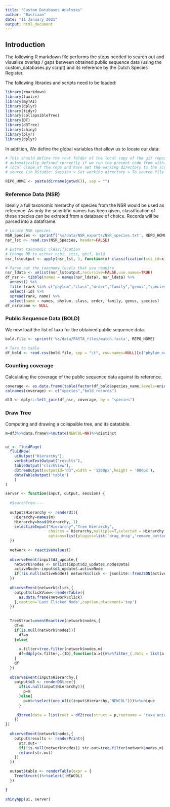 ```yaml
---
title: "Custom Databases Analyses"
author: "Bastiaan"
date: "11 January 2021"
output: html_document
---
```


Introduction
------------

The following R markdown file performs the steps needed to search out
and visualize overlap / gaps between obtained public sequence data
(using the custom_databases.py script) and its reference by the Dutch
Species Register.

The following libraries and scripts need to be loaded:

```r
library(rmarkdown)
library(taxize)
library(myTAI)
library(dplyr)
library(tidyr)
library(collapsibleTree)
library(DT)
library(d3Tree)
library(shiny)
library(plyr)
library(dplyr)
```

In addition, We define the global variables that allow us to locate our
data:

```r
# This should define the root folder of the local copy of the git repository at: https://github.com/naturalis/Custom-databases-DNA-sequences, which is
# automatically defined correctly if we run the present code from within a
# local clone of the repo and have set the working directory to the script
# source (in RStudio: Session > Set working directory > To source file location)

REPO_HOME <- paste(dirname(getwd()), sep = "")
```

### Reference Data (NSR)

Ideally a full taxonomic hierarchy of species from the NSR would be used
as reference. As only the scientific names has been given, classification
of these species can be extrated from a database of choice. Records will
be parsed into a dataframe.

```r
# Locate NSR species
NSR_Species <- sprintf('%s/data/NSR_exports/NSR_species.txt', REPO_HOME)
nsr_lst <- read.csv(NSR_Species, header=FALSE)

# Extrat taxonomic classification
# Change DB to either ncbi, itis, gbif, bold
nsr_lstoutput <- apply(nsr_lst, 1, function(x) classification(sci_id=x, db="bold", rows=1))

# Parse out the taxonomy levels that you require
nsr_ldata <- unlist(nsr_lstoutput,recursive=FALSE,use.names=TRUE)
df_nsr <- tibble(names = names(nsr_ldata), nsr_ldata) %>% 
  unnest() %>% 
  filter(rank %in% c("phylum","class","order","family","genus","species")) %>% 
  select(-id) %>% 
  spread(rank, name) %>% 
  select(name = names, phylum, class, order, family, genus, species)
df_nsr$name <- NULL
```

### Public Sequence Data (BOLD)

We now load the list of taxa for the obtained public sequence data.

```r
bold.file <- sprintf('%s/data/FASTA_files/match.fasta', REPO_HOME)

# Taxa to table
df_bold <- read.csv(bold.file, sep = "\t", row.names=NULL)[c("phylum_name","class_name","order_name","family_name","genus_name","species_name")]
```

### Counting coverage

Calculating the coverage of the public sequence data against its reference.

```r
coverage <- as.data.frame(table(factor(df_bold$species_name,levels=unique(df_nsr$species))))
colnames(coverage) <- c("species","bold_records")

df3 <- dplyr::left_join(df_nsr, coverage, by = "species")
```

### Draw Tree

Computing and drawing a collapsible tree, and its datatable.

```r
m=df3%>%data.frame%>%mutate(NEWCOL=NA)%>%distinct


ui <- fluidPage(
  fluidRow(
    uiOutput("Hierarchy"),
    verbatimTextOutput("results"),
    tableOutput("clickView"),
    d3treeOutput(outputId="d3",width = '1200px',height = '800px'),
    dataTableOutput('table')
    )
)

server <- function(input, output, session) {
  
  #SearchTree----
  
  output$Hierarchy <- renderUI({
    Hierarchy=names(m)
    Hierarchy=head(Hierarchy,-1)
    selectizeInput("Hierarchy","Tree Hierarchy",
                   choices = Hierarchy,multiple=T,selected = Hierarchy,
                   options=list(plugins=list('drag_drop','remove_button')))
  })
  
  network <- reactiveValues()
  
  observeEvent(input$d3_update,{
    network$nodes <- unlist(input$d3_update$.nodesData)
    activeNode<-input$d3_update$.activeNode
    if(!is.null(activeNode)) network$click <- jsonlite::fromJSON(activeNode)
  })
  
  observeEvent(network$click,{
    output$clickView<-renderTable({
      as.data.frame(network$click)
    },caption='Last Clicked Node',caption.placement='top')
  })
 
  
  TreeStruct=eventReactive(network$nodes,{
    df=m
    if(is.null(network$nodes)){
      df=m
    }else{
      
      x.filter=tree.filter(network$nodes,m)
      df=ddply(x.filter,.(ID),function(a.x){m%>%filter_(.dots = list(a.x$FILTER))%>%distinct})
    }
    df
  })
  
  observeEvent(input$Hierarchy,{
    output$d3 <- renderD3tree({
      if(is.null(input$Hierarchy)){
        p=m
      }else{
        p=m%>%select(one_of(c(input$Hierarchy,"NEWCOL")))%>%unique
      }
      
     d3tree(data = list(root = df2tree(struct = p,rootname = 'taxa_unique'), layout = 'collapse'),activeReturn = c("phylum", "class", "order", "family", "genus", "species","bold_records"),height = 18)
    })
})
  
  observeEvent(network$nodes,{
    output$results <- renderPrint({
      str.out=''
      if(!is.null(network$nodes)) str.out=tree.filter(network$nodes,m)
      return(str.out)
    })    
  })

  output$table <- renderTable(expr = {
    TreeStruct()%>%select(-NEWCOL)
  })

}
  
shinyApp(ui, server)
```